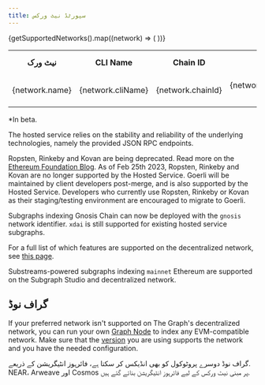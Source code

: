 ```yaml
---
title: سپورٹڈ نیٹ ورکس
---
```



<Table>
  <tr>
    <th>نیٹ ورک</th>
    <th>CLI Name</th>
    <th align="center">Chain ID</th>
    <th align="center">ہوسٹڈ سروس</th>
    <th align="center">سب گراف اسٹوڈیو</th>
    <th align="center">Decentralized Network</th>
    <th align="center">Substreams Support</th>
  </tr>
  {getSupportedNetworks().map((network) => (
    <tr key={network.cliName}>
      <td>{network.name}</td>
      <td>
        <CodeInline>{network.cliName}</CodeInline>
      </td>
      <td align="center">{network.chainId}</td>
      <td align="center">{network.supportedOnHosted ? '✓' : null}</td>
      <td align="center">{network.supportedOnStudio ? '✓' : null}</td>
      <td align="center">{network.supportedOnNetwork ? `✓${network.isBeta ? '*' : ''}` : null}</td>
      <td align="center">{network.substreams ? '✓' : null}</td>
    </tr>
  ))}
</Table>

\*In beta.

The hosted service relies on the stability and reliability of the underlying technologies, namely the provided JSON RPC endpoints.

Ropsten, Rinkeby and Kovan are being deprecated. Read more on the [Ethereum Foundation Blog](https://blog.ethereum.org/2022/06/21/testnet-deprecation). As of Feb 25th 2023, Ropsten, Rinkeby and Kovan are no longer supported by the Hosted Service. Goerli will be maintained by client developers post-merge, and is also supported by the Hosted Service. Developers who currently use Ropsten, Rinkeby or Kovan as their staging/testing environment are encouraged to migrate to Goerli.

Subgraphs indexing Gnosis Chain can now be deployed with the `gnosis` network identifier. `xdai` is still supported for existing hosted service subgraphs.

For a full list of which features are supported on the decentralized network, see [this page](https://github.com/graphprotocol/indexer/blob/main/docs/feature-support-matrix.md).

Substreams-powered subgraphs indexing `mainnet` Ethereum are supported on the Subgraph Studio and decentralized network.

## گراف نوڈ

If your preferred network isn't supported on The Graph's decentralized network, you can run your own [Graph Node](https://github.com/graphprotocol/graph-node) to index any EVM-compatible network. Make sure that the [version](https://github.com/graphprotocol/graph-node/releases) you are using supports the network and you have the needed configuration.

گراف نوڈ دوسرے پروٹوکول کو بھی انڈیکس کر سکتا ہے، فائرہوز انٹیگریشن کے ذریعے. NEAR، Arweave اور Cosmos پر مبنی نیٹ ورکس کے لیے فائرہوز انٹیگریشن بنائے گئے ہیں.
